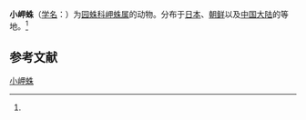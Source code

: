 {{Speciesbox
| name = 小岬蛛
| status = 
| status_system = 
| image = 
| genus = Pronous
| species = minitus
| authority = (Saito, 1939)<ref name='id13735'>{{cite web| url =http://www.bioinfo.cn/db05/BjdwSpecies.php?action=view&id=13735| title =小岬蛛| work =《中国动物物种编目数据库》| publisher =中国科学院微生物研究所| author =中国科学院动物研究所| accessdate =2009-04-28| deadurl =yes| archiveurl =https://web.archive.org/web/20160305053007/http://www.bioinfo.cn/db05/BjdwSpecies.php?action=view&id=13735| archivedate =2016-03-05}}</ref>
}}

'''小岬蛛'''（[[学名|学名]]：{{lang|la|''Pronous minitus''}}）为[[园蛛科|园蛛科]][[岬蛛属|岬蛛属]]的动物。分布于[[日本|日本]]、[[朝鲜|朝鲜]]以及[[中国大陆|中国大陆]]的等地。<ref name='id13735'/>

== 参考文献 ==
{{reflist}}

{{Wikispecies|Pronous minitus}}

[[Category:岬蛛属|小岬蛛]]


{{蜘蛛小作品}}